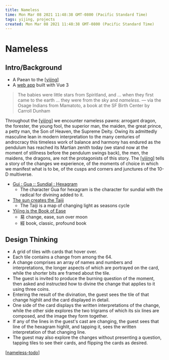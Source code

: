 ```yaml
---
title: Nameless
time: Mon Mar 08 2021 11:48:38 GMT-0800 (Pacific Standard Time)
tags: yijing, projects
created: Mon Mar 08 2021 11:48:38 GMT-0800 (Pacific Standard Time)
---
```


# Nameless

## Intro/Background

- A Paean to the [[yijing]]
- A [web app](https://nameless.easeness.biz) built with Vue 3

> The babies were little stars from Spiritland, and … when they first came to the earth … they were from the sky and _nameless_.
> — via the Osage Indians
> from Mamatoto, a book at the SF Birth Center by Carroll Dunham

Throughout the [[yijing]] we encounter nameless pawns: arrogant dragon, the forester, the young fool, the superior man, the maiden, the great prince, a petty man, the Son of Heaven, the Supreme Deity. Owing its admittedly masculine lean in modern interpretation to the many centuries of androcracy this timeless work of balance and harmony has endured as the pendulum has reached its Martian zenith today (we stand now at the moment of stillness before the pendulum swings back), the men, the maidens, the dragons, are not the protagonists of this story. The [[yijing]] tells a story of the changes we experience, of the moments of choice in which we manifest what is to be, of the cusps and corners and junctures of the 10-D multiverse.

- [Gui : Gua :: Sundial : Hexagram](https://www.yijing.nl/origins/gui-gua/gui-gua.html)
  - The character Gua for hexagram is the character for sundial with the radical for divining added to it.
- [The sun creates the Taiji](https://www.yijing.nl/origins/gui-gua/gui-gua-taiji.html)
  - The Taiji is a map of changing light as seasons cycle
- [Yìjīng is the Book of Ease](https://www.chinesefortunecalendar.com/yinyang.htm)
  - 易 change, ease, sun over moon
  - 經 book, classic, profound book

## Design Thinking

- A grid of tiles with cards that hover over.
- Each tile contains a change from among the 64.
- A change comprises an array of names and numbers and interpretations, the longer aspects of which are portrayed on the card, while the shorter bits are framed about the tile.
- The guest is invited to produce the burning question of the moment, then asked and instructed how to divine the change that applies to it using three coins.
- Entering the result of the divination, the guest sees the tile of that change highlit and the card displayed in detail.
- One side of the card displays the written interpretations of the change, while the other side explores the two trigrams of which its six lines are composed, and the image they form together.
- If any of the lines in the guest's cast are changing, the guest sees that line of the hexagram highlit, and tapping it, sees the written interpretation of that changing line.
- The guest may also explore the changes without presenting a question, tapping tiles to see their cards, and flipping the cards as desired.

[[nameless-todo]]


[//begin]: # "Autogenerated link references for markdown compatibility"
[yijing]: ../attend/yijing "Yìjīng"
[yijing]: ../attend/yijing "Yìjīng"
[yijing]: ../attend/yijing "Yìjīng"
[nameless-todo]: nameless-todo "Nameless Todos"
[//end]: # "Autogenerated link references"
